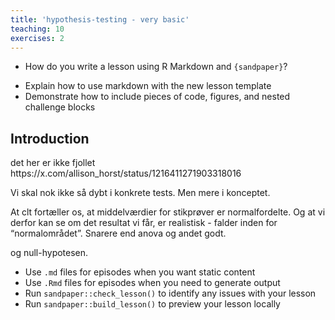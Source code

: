 ```yaml
---
title: 'hypothesis-testing - very basic'
teaching: 10
exercises: 2
---
```


:::::::::::::::::::::::::::::::::::::: questions 

- How do you write a lesson using R Markdown and `{sandpaper}`?

::::::::::::::::::::::::::::::::::::::::::::::::

::::::::::::::::::::::::::::::::::::: objectives

- Explain how to use markdown with the new lesson template
- Demonstrate how to include pieces of code, figures, and nested challenge blocks

::::::::::::::::::::::::::::::::::::::::::::::::

## Introduction

det her er ikke fjollet
https://x.com/allison_horst/status/1216411271903318016


Vi skal nok ikke så dybt i konkrete tests. Men mere i konceptet.

At clt fortæller os, at middelværdier for stikprøver er normalfordelte.
Og at vi derfor kan se om det resultat vi får, er realistisk - falder inden
for "normalområdet". Snarere end anova og andet godt.

og null-hypotesen.

::::::::::::::::::::::::::::::::::::: keypoints 

- Use `.md` files for episodes when you want static content
- Use `.Rmd` files for episodes when you need to generate output
- Run `sandpaper::check_lesson()` to identify any issues with your lesson
- Run `sandpaper::build_lesson()` to preview your lesson locally

::::::::::::::::::::::::::::::::::::::::::::::::

